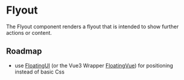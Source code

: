 
<Meta of={DpFlyoutStories} />

# Flyout

The Flyout component renders a flyout that is intended to show further actions or content.

<Canvas of={DpFlyoutStories.Default} />

## Roadmap

- use [FloatingUI](https://floating-ui.com/) (or the Vue3 Wrapper [FloatingVue](https://github.com/Akryum/floating-vue)) for positioning instead of basic Css
